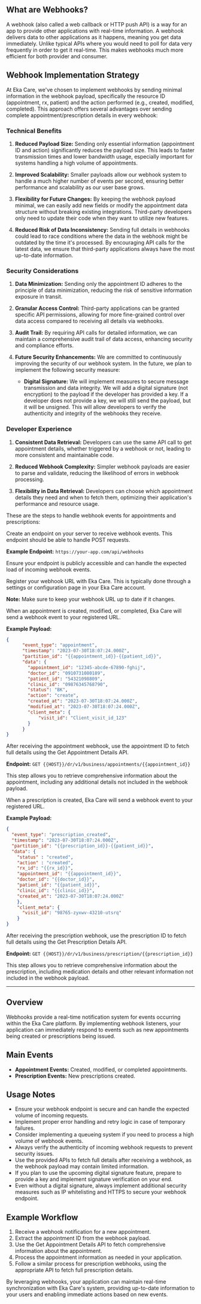 ## What are Webhooks?

A webhook (also called a web callback or HTTP push API) is a way for an app to provide other applications with real-time information. A webhook delivers data to other applications as it happens, meaning you get data immediately. Unlike typical APIs where you would need to poll for data very frequently in order to get it real-time. This makes webhooks much more efficient for both provider and consumer.


## Webhook Implementation Strategy

At Eka Care, we've chosen to implement webhooks by sending minimal information in the webhook payload, specifically the resource ID (appointment, rx, patient) and the action performed (e.g., created, modified, completed). This approach offers several advantages over sending complete appointment/prescription details in every webhook:

### Technical Benefits

1. **Reduced Payload Size:** Sending only essential information (appointment ID and action) significantly reduces the payload size. This leads to faster transmission times and lower bandwidth usage, especially important for systems handling a high volume of appointments.

2. **Improved Scalability:** Smaller payloads allow our webhook system to handle a much higher number of events per second, ensuring better performance and scalability as our user base grows.

3. **Flexibility for Future Changes:** By keeping the webhook payload minimal, we can easily add new fields or modify the appointment data structure without breaking existing integrations. Third-party developers only need to update their code when they want to utilize new features.

4. **Reduced Risk of Data Inconsistency:** Sending full details in webhooks could lead to race conditions where the data in the webhook might be outdated by the time it's processed. By encouraging API calls for the latest data, we ensure that third-party applications always have the most up-to-date information.

### Security Considerations

1. **Data Minimization:** Sending only the appointment ID adheres to the principle of data minimization, reducing the risk of sensitive information exposure in transit.

2. **Granular Access Control:** Third-party applications can be granted specific API permissions, allowing for more fine-grained control over data access compared to receiving all details via webhooks.

3. **Audit Trail:** By requiring API calls for detailed information, we can maintain a comprehensive audit trail of data access, enhancing security and compliance efforts.

4. **Future Security Enhancements:** We are committed to continuously improving the security of our webhook system. In the future, we plan to implement the following security measure:

   - **Digital Signature:** We will implement measures to secure message transmission and data integrity. We will add a digital signature (not encryption) to the payload if the developer has provided a key. If a developer does not provide a key, we will still send the payload, but it will be unsigned. This will allow developers to verify the authenticity and integrity of the webhooks they receive.

### Developer Experience

1. **Consistent Data Retrieval:** Developers can use the same API call to get appointment details, whether triggered by a webhook or not, leading to more consistent and maintainable code.

2. **Reduced Webhook Complexity:** Simpler webhook payloads are easier to parse and validate, reducing the likelihood of errors in webhook processing.

3. **Flexibility in Data Retrieval:** Developers can choose which appointment details they need and when to fetch them, optimizing their application's performance and resource usage.


These are the steps to handle webhook events for appointments and prescriptions:

<Steps>

<Step title="Set Up Webhook Endpoint">
Create an endpoint on your server to receive webhook events. This endpoint should be able to handle POST requests.

**Example Endpoint:** `https://your-app.com/api/webhooks`

Ensure your endpoint is publicly accessible and can handle the expected load of incoming webhook events.
</Step>

<Step title="Register Webhook URL">
Register your webhook URL with Eka Care. This is typically done through a settings or configuration page in your Eka Care account.

**Note:** Make sure to keep your webhook URL up to date if it changes.
</Step>

<Step title="Receive Appointment Webhook">
When an appointment is created, modified, or completed, Eka Care will send a webhook event to your registered URL.

**Example Payload:**
```json
{
      "event_type": "appointment",
      "timestamp": "2023-07-30T18:07:24.000Z",
      "partition_id": "{{appointment_id}}-{{patient_id}}",
      "data": {
        "appointment_id": "12345-abcde-67890-fghij",
        "doctor_id": "0910731080189",
        "patient_id": "54321098809",
        "clinic_id": "09876345768790",
        "status": "BK",
        "action": "create",
        "created_at": "2023-07-30T18:07:24.000Z",
        "modified_at": "2023-07-30T18:07:24.000Z",
        "client_meta": {
            "visit_id": "Client_visit_id_123"
        }
      }
}
```
</Step>

<Step title="Fetch Appointment Details">
After receiving the appointment webhook, use the appointment ID to fetch full details using the Get Appointment Details API.

**Endpoint:** `GET {{HOST}}/dr/v1/business/appointments/{{appointment_id}}`

This step allows you to retrieve comprehensive information about the appointment, including any additional details not included in the webhook payload.
</Step>

<Step title="Receive Prescription Webhook">
When a prescription is created, Eka Care will send a webhook event to your registered URL.

**Example Payload:**
```json
{
  "event_type": "prescription_created",
  "timestamp": "2023-07-30T18:07:24.000Z",
  "partition_id": "{{prescription_id}}-{{patient_id}}",
  "data": {
    "status" : "created",
    "action" : "created",
    "rx_id": "{{rx_id}}",
    "appointment_id": "{{appointment_id}}",
    "doctor_id": "{{doctor_id}}",
    "patient_id": "{{patient_id}}",
    "clinic_id": "{{clinic_id}}",
    "created_at": "2023-07-30T18:07:24.000Z"
    },
    "client_meta": {
      "visit_id": "98765-zyxwv-43210-utsrq"
    }
}
```
</Step>

<Step title="Fetch Prescription Details">
After receiving the prescription webhook, use the prescription ID to fetch full details using the Get Prescription Details API.

**Endpoint:** `GET {{HOST}}/dr/v1/business/prescription/{{prescription_id}}`

This step allows you to retrieve comprehensive information about the prescription, including medication details and other relevant information not included in the webhook payload.
</Step>

</Steps>

---

## Overview

Webhooks provide a real-time notification system for events occurring within the Eka Care platform. By implementing webhook listeners, your application can immediately respond to events such as new appointments being created or prescriptions being issued.

## Main Events

- **Appointment Events:** Created, modified, or completed appointments.
- **Prescription Events:** New prescriptions created.

## Usage Notes

- Ensure your webhook endpoint is secure and can handle the expected volume of incoming requests.
- Implement proper error handling and retry logic in case of temporary failures.
- Consider implementing a queueing system if you need to process a high volume of webhook events.
- Always verify the authenticity of incoming webhook requests to prevent security issues.
- Use the provided APIs to fetch full details after receiving a webhook, as the webhook payload may contain limited information.
- If you plan to use the upcoming digital signature feature, prepare to provide a key and implement signature verification on your end.
- Even without a digital signature, always implement additional security measures such as IP whitelisting and HTTPS to secure your webhook endpoint.

## Example Workflow

1. Receive a webhook notification for a new appointment.
2. Extract the appointment ID from the webhook payload.
3. Use the Get Appointment Details API to fetch comprehensive information about the appointment.
4. Process the appointment information as needed in your application.
5. Follow a similar process for prescription webhooks, using the appropriate API to fetch full prescription details.

By leveraging webhooks, your application can maintain real-time synchronization with Eka Care's system, providing up-to-date information to your users and enabling immediate actions based on new events.

